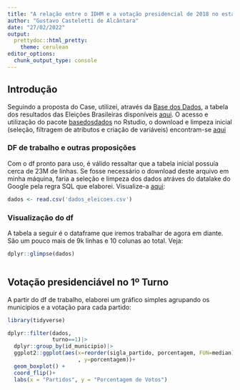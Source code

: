 ```yaml
---
title: "A relação entre o IDHM e a votação presidencial de 2018 no estado de SP"
author: "Gustavo Casteletti de Alcântara"
date: "27/02/2022"
output:
  prettydoc::html_pretty:
    theme: cerulean
editor_options: 
  chunk_output_type: console
---
```

## Introdução
Seguindo a proposta do Case, utilizei, através da [Base dos Dados](https://basedosdados.org/), a tabela dos resultados das Eleições Brasileiras disponíveis [aqui](https://basedosdados.org/dataset/br-tse-eleicoes). 
O acesso e utilização do pacote [basedosdados](https://basedosdados.github.io/mais/api_reference_r/) no Rstudio, o download e limpeza inicial (seleção, filtragem de atributos e criação de variáveis) encontram-se [aqui](https://github.com/gustavoalcantara/bd_eleicoes/blob/master/script_download_limpeza_dataset.R)

### DF de trabalho e outras proposições
Com o df pronto para uso, é válido ressaltar que a tabela inicial possuía cerca de 23M de linhas. Se fosse necessário o download deste arquivo em minha máquina, faria a seleção e limpeza dos dados atráves do datalake do Google pela regra SQL que elaborei. Visualize-a [aqui](https://console.cloud.google.com/bigquery?sq=52786671863:dca4197316d34aca8d3f63ef74044d34):  
```r
dados <- read.csv('dados_eleicoes.csv')
```
### Visualização do df
A tabela a seguir é o dataframe que iremos trabalhar de agora em diante. São um pouco mais de 9k linhas e 10 colunas ao total. Veja:
```r
dplyr::glimpse(dados)
```
```r

```

## Votação presidenciável no 1º Turno
A partir do df de trabalho, elaborei um gráfico simples agrupando os municipios e a votação para cada partido: 
```r
library(tidyverse)
```
```r
dplyr::filter(dados,
              turno==1)|>
  dplyr::group_by(id_municipio)|>
  ggplot2::ggplot(aes(x=reorder(sigla_partido, porcentagem, FUN=median)
                      , y=porcentagem))+
  geom_boxplot() +
  coord_flip()+
  labs(x = "Partidos", y = "Porcentagem de Votos")
```





